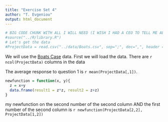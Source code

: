 ```yaml
---
title: "Exercise Set 4"
author: "T. Evgeniou"
output: html_document
---
```


```r
# BIG CODE CHUNK WITH ALL I WILL NEED (I WISH I HAD A CEO TO TELL ME ALL THIS)
#source("../R/library.R")
# Let's get the data
#ProjectData = read.csv("../data/Boats.csv", sep=";", dec=",", header = TRUE)
```


We will use the [Boats Case](http://inseaddataanalytics.github.io/INSEADAnalytics/Boats-A-prerelease.pdf) data. First we will load the data. There are `r ncol(ProjectData)` columns in the data

The average response to question 1 is `r mean(ProjectData[,1])`. 

```r

newfunction = function(x, y){
  z = x+y
  data.frame(result1 = z*z, result2 = z+z)
}
```

my newfunction on the second number of the second column AND the first number of the second column is `r newfunction(ProjectData[2,2], ProjectData[1,2])`


